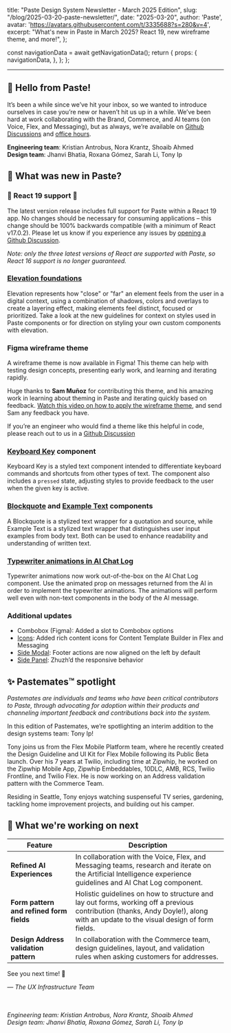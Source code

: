   title: "Paste Design System Newsletter - March 2025 Edition",
  slug: "/blog/2025-03-20-paste-newsletter/",
  date: "2025-03-20",
  author: 'Paste',
  avatar: 'https://avatars.githubusercontent.com/t/3335688?s=280&v=4',
  excerpt: "What's new in Paste in March 2025? React 19, new wireframe theme, and more!",
};







  const navigationData = await getNavigationData();
  return {
    props: {
      navigationData,
    },
  };
};

<ArticleHeader
  title={meta.title}
  description={meta.description}
  date={meta.date}
  machineDate={meta.date}
  author={meta.author}
  avatar={meta.avatar}
/>

---

<contentwrapper>

<PageAside data={mdxHeadings} hideFeedback />

<ArticleContent>

## 👋 Hello from Paste!

It’s been a while since we’ve hit your inbox, so we wanted to introduce ourselves in case you’re new or haven’t hit us up in a while. We’ve been hard at work collaborating with the Brand, Commerce, and AI teams (on Voice, Flex, and Messaging), but as always, we’re available on [Github Discussions](https://github.com/twilio-labs/paste/discussions) and [office hours](https://docs.google.com/spreadsheets/d/10vD91zdwr9hjgDOV3HSGnoC0LgvYw-thmn3X_kvW0xk/edit?gid=800758837#gid=800758837).

<Box marginBottom="space60" display="flex" justifyContent="center">
    <Box
      as={Image}
      maxWidth="70%"
      height="100%"
      src={PasteTeam}
      alt="Paste team members: Jhanvi Bhatia, Kristian Antrobus, Nora Krantz, Roxana Gómez, Sarah Li, Shoaib Ahmed, Tony Ip"
      style={{ objectFit: "contain" }}
    />
</Box>

**Engineering team**: Kristian Antrobus, Nora Krantz, Shoaib Ahmed <br/>
**Design team**: Jhanvi Bhatia, Roxana Gómez, Sarah Li, Tony Ip

## 📣 What was new in Paste?

### 🚀 React 19 support 🚀

The latest version release includes full support for Paste within a React 19 app. No changes should be necessary for consuming applications – this change should be 100% backwards compatible (with a minimum of React v17.0.2). Please let us know if you experience any issues by [opening a Github Discussion](https://github.com/twilio-labs/paste/discussions/new/choose).

*Note: only the three latest versions of React are supported with Paste, so React 16 support is no longer guaranteed.*

### [Elevation foundations](/foundations/elevation)

<Box marginBottom="space60" display="flex" justifyContent="center">
    <Box
      as={Image}
      maxWidth="70%"
      height="100%"
      src={Elevation}
      alt="Elevation foundations documentation"
      style={{ objectFit: "contain" }}
    />
</Box>

Elevation represents how "close" or "far" an element feels from the user in a digital context, using a combination of shadows, colors and overlays to create a layering effect, making elements feel distinct, focused or prioritized. Take a look at the new guidelines for context on styles used in Paste components or for direction on styling your own custom components with elevation.

### Figma wireframe theme

<Box marginBottom="space60" display="flex" justifyContent="center">
    <Box
      as={Image}
      maxWidth="70%"
      borderStyle="solid"
      borderWidth="borderWidth10"
      borderColor="colorBorder"
      height="100%"
      src={Wireframe}
      alt="Figma wireframe theme"
      style={{ objectFit: "contain" }}
    />
</Box>

A wireframe theme is now available in Figma! This theme can help with testing design concepts, presenting early work, and learning and iterating rapidly.

Huge thanks to **Sam Muñoz** for contributing this theme, and his amazing work in learning about theming in Paste and iterating quickly based on feedback. [Watch this video on how to apply the wireframe theme](https://www.loom.com/share/cea84863304c437ca1ecb95df560f010?sid=5ecd699b-5e26-47b9-8b43-e6fcbe834f71), and send Sam any feedback you have.

If you’re an engineer who would find a theme like this helpful in code, please reach out to us in a [Github Discussion](https://github.com/twilio-labs/paste/discussions)

### [Keyboard Key](/components-keyboard-key) component

<Box marginBottom="space60" display="flex" justifyContent="center">
    <Box
      as={Image}
      maxWidth="40%"
      borderStyle="solid"
      borderWidth="borderWidth10"
      borderColor="colorBorder"
      height="100%"
      src={KeyboardKey}
      alt="Keyboard Key component example"
      style={{ objectFit: "contain" }}
    />
</Box>

Keyboard Key is a styled text component intended to differentiate keyboard commands and shortcuts from other types of text. The component also includes a `pressed` state, adjusting styles to provide feedback to the user when the given key is active.

### [Blockquote](/components/blockquote) and [Example Text](/components/example-text) components

<Box marginBottom="space60" display="flex" justifyContent="center">
    <Box
      as={Image}
      maxWidth="40%"
      borderStyle="solid"
      borderWidth="borderWidth10"
      borderColor="colorBorder"
      height="100%"
      src={Blockquote}
      alt="Blockquote and Example Text components"
      style={{ objectFit: "contain" }}
    />
</Box>

A Blockquote is a stylized text wrapper for a quotation and source, while Example Text is a stylized text wrapper that distinguishes user input examples from body text. Both can be used to enhance readability and understanding of written text.

### [Typewriter animations in AI Chat Log](/components/ai-chat-log#animating)

<Box marginBottom="space60" display="flex" justifyContent="center">
    <Box
      as={Image}
      maxWidth="80%"
      borderStyle="solid"
      borderWidth="borderWidth10"
      borderColor="colorBorder"
      height="100%"
      src={AI}
      alt="AI Chat Log with typewriter animations"
      style={{ objectFit: "contain" }}
    />
</Box>

Typewriter animations now work out-of-the-box on the AI Chat Log component. Use the animated prop on messages returned from the AI in order to implement the typewriter animations. The animations will perform well even with non-text components in the body of the AI message.

### Additional updates

- Combobox (Figma): Added a slot to Combobox options
- [Icons](/components/icon): Added rich content icons for Content Template Builder in Flex and Messaging
- [Side Modal](/components/side-modal): Footer actions are now aligned on the left by default
- [Side Panel](/components/side-panel): Zhuzh’d the responsive behavior

## ✨ Pastemates™ spotlight

*Pastemates are individuals and teams who have been critical contributors to Paste, through advocating for adoption within their products and channeling important feedback and contributions back into the system.*

<Box width="100%" maxWidth="200px" display="block" margin="0 auto">
  <ResponsiveBorderedImage src={Tony} alt="image of Tony Ip" />
</Box>

In this edition of Pastemates, we’re spotlighting an interim addition to the design systems team: Tony Ip!

Tony joins us from the Flex Mobile Platform team, where he recently created the Design Guideline and UI Kit for Flex Mobile following its Public Beta launch. Over his 7 years at Twilio, including time at Zipwhip, he worked on the Zipwhip Mobile App, Zipwhip Embeddables, 10DLC, AMB, RCS, Twilio Frontline, and Twilio Flex. He is now working on an Address validation pattern with the Commerce Team.

Residing in Seattle, Tony enjoys watching suspenseful TV series, gardening, tackling home improvement projects, and building out his camper.

## 👀 What we're working on next

| Feature                        | Description                                                                                                                                                         |
| ------------------------------ | ------------------------------------------------------------------------------------------------------------------------------------------------------------------- |
| **Refined AI Experiences**     | In collaboration with the Voice, Flex, and Messaging teams, research and iterate on the Artificial Intelligence experience guidelines and AI Chat Log component.|
| **Form pattern and refined form fields**      | Holistic guidelines on how to structure and lay out forms, working off a previous contribution (thanks, Andy Doyle!), along with an update to the visual design of form fields. |
| **Design Address validation pattern**       | In collaboration with the Commerce team, design guidelines, layout, and validation rules when asking customers for addresses. |

<Box marginBottom="space120" />

See you next time! 👋

<em>— The UX Infrastructure Team

<br />
<br />
Engineering team: Kristian Antrobus, Nora Krantz, Shoaib Ahmed
<br />
Design team: Jhanvi Bhatia, Roxana Gómez, Sarah Li, Tony Ip

</em>

</ArticleContent>

</contentwrapper>
